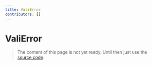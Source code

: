 ```yaml
---
title: ValiError
contributors: []
---
```


# ValiError

> The content of this page is not yet ready. Until then just use the [source code](https://github.com/fabian-hiller/valibot/blob/main/library/src/error/ValiError/ValiError.ts).
